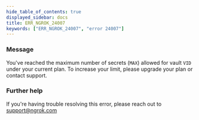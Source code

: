 ```yaml
---
hide_table_of_contents: true
displayed_sidebar: docs
title: ERR_NGROK_24007
keywords: ["ERR_NGROK_24007", "error 24007"]
---
```


### Message

You've reached the maximum number of secrets (`MAX`) allowed for vault `VID` under your current plan. To increase your limit, please upgrade your plan or contact support.

### Further help

If you're having trouble resolving this error, please reach out to [support@ngrok.com](mailto:support@ngrok.com?subject=Help%20with%20ERR_NGROK_24007)
